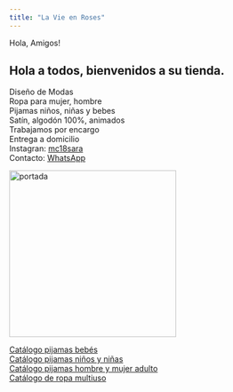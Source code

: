 ---
title: "La Vie en Roses"
---

Hola, Amigos!

## Hola a todos, bienvenidos a su tienda.

 
Diseño de Modas\
Ropa para mujer, hombre\
Pijamas niños, niñas y bebes\
Satín, algodón 100%, animados\
Trabajamos por encargo\
Entrega a domicilio\
Instagran: [mc18sara](https://instagram.com/mc18sara?igshid=MDM4ZDc5MmU=)\
Contacto: [WhatsApp](https://wa.me/50684135380?text=Hola%20La%20Vie%20en%20Roses)\

<img src="img/portada.jpeg" alt="portada" width="300" height="">


[Catálogo pijamas bebés](img/Listado.pdf)\
[Catálogo pijamas niños y niñas](img/CatNiñosNiñas.pdf)\
[Catálogo pijamas hombre y mujer adulto](img/Listado.pdf)\
[Catálogo de ropa multiuso](img/Listado.pdf)
